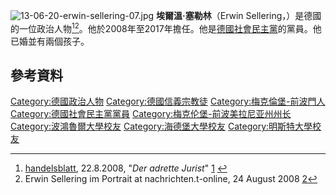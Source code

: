 [[File:13-06-20-erwin-sellering-07.jpg|thumb]]
'''埃爾溫·塞勒林'''（Erwin Sellering，{{bd|1949年|10月18日}}）是德國的一位政治人物<ref name=handelsblatt>[[handelsblatt|handelsblatt]], 22.8.2008, "''Der adrette Jurist''" [http://www.handelsblatt.com/politik/deutschland/der-adrette-jurist;2026436] {{Wayback|url=http://www.handelsblatt.com/politik/deutschland/der-adrette-jurist;2026436 |date=20081122010601 }}</ref><ref name=Portrait>Erwin Sellering im Portrait at nachrichten.t-online, 24 August 2008 [http://nachrichten.t-online.de/c/15/98/09/86/15980986.html]</ref>。他於2008年至2017年擔任{{le|梅克倫堡-前波莫瑞州州總理列表|List of Ministers-President of Mecklenburg-Vorpommern|梅克倫堡-前波莫瑞州的總理}}。他是[[德國社會民主黨|德國社會民主黨]]的黨員。他已婚並有兩個孩子。

== 參考資料 ==
{{reflist}}
{{Authority control}}

{{DEFAULTSORT: Sellering, Erwin}}
[[Category:德國政治人物|Category:德國政治人物]]
[[Category:德國信義宗教徒|Category:德國信義宗教徒]]
[[Category:梅克倫堡-前波門人|Category:梅克倫堡-前波門人]]
[[Category:德國社會民主黨黨員|Category:德國社會民主黨黨員]]
[[Category:梅克伦堡-前波美拉尼亚州州长|Category:梅克伦堡-前波美拉尼亚州州长]]
[[Category:波鴻魯爾大學校友|Category:波鴻魯爾大學校友]]
[[Category:海德堡大學校友|Category:海德堡大學校友]]
[[Category:明斯特大學校友|Category:明斯特大學校友]]